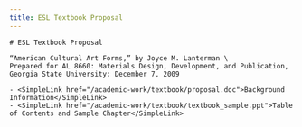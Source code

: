 ```yaml
---
title: ESL Textbook Proposal
---
```


<BaseLayout title={frontmatter.title} current="/academic-materials">
    <MainLogo />

    # ESL Textbook Proposal

    “American Cultural Art Forms,” by Joyce M. Lanterman \
    Prepared for AL 8660: Materials Design, Development, and Publication, Georgia State University: December 7, 2009

    - <SimpleLink href="/academic-work/textbook/proposal.doc">Background Information</SimpleLink>
    - <SimpleLink href="/academic-work/textbook/textbook_sample.ppt">Table of Contents and Sample Chapter</SimpleLink>
</BaseLayout>
